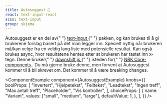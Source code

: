```yaml
---
title: ­Autosuggest 🧪
react: text-input-react
scss: text-input
group: skjema
---
```



<Ingress>
    Autosuggest er en del av{" "}
    <a className="jkl-link" href="/komponenter/textinput">
        text-input
    </a>{" "}
    pakken, og kan brukes til å gi brukerene forslag basert på det man legger inn. Spesielt nyttig når brukeren må/kan
    velge fra en veldig lang liste med potensielle resultat. Kan også brukes async, hvor resultatene hentes etter at
    brukeren har tastet inn x-tegn.
</Ingress>

<Experimental>
    Denne bruker{" "}
    <a className="jkl-link jkl-link--external" href="https://github.com/downshift-js/downshift">
        downshift.js
    </a>{" "}
    isteden for{" "}
    <a
        className="jkl-link jkl-link--external"
        href="https://static.nrk.no/core-components/latest/index.html?core-suggest/readme.md"
    >
        NRK Core-components
    </a>
    . Du må gjerne bruke denne, men forvent at Autosuggest kommer til å bli skrevet om. Det kommer til å være breaking changes.
</Experimental>

<ComponentExample
    component={AutosuggestExample}
    knobs={{
        boolProps: [
            "Invertert",
            "Hjelpetekst",
            "Feiltekst",
            "Leadtekst",
            "Ingen treff",
            "Max antall treff",
            "Placeholder",
            "Vis kontroller",
        ],
        choiceProps: [
            {
                name: "Variant",
                values: ["small", "medium", "large"],
                defaultValue: 1,
            },
        ],
    }}
/>
